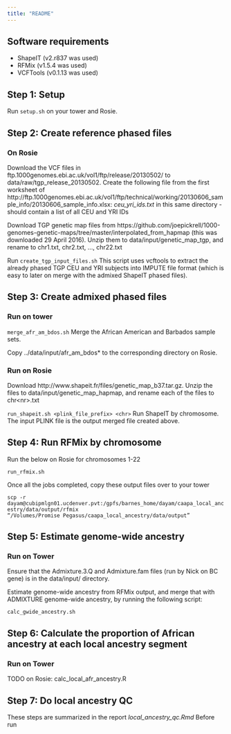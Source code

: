 ```yaml
---
title: "README"
---
```


## Software requirements

- ShapeIT (v2.r837 was used)
- RFMix (v1.5.4 was used)
- VCFTools (v0.1.13 was used)

## Step 1: Setup

Run <code>setup.sh</code> on your tower and Rosie.

## Step 2: Create reference phased files

### On Rosie

Download the VCF files in ftp.1000genomes.ebi.ac.uk/vol1/ftp/release/20130502/ to data/raw/tgp_release_20130502. Create the following file from the first worksheet of http://ftp.1000genomes.ebi.ac.uk/vol1/ftp/technical/working/20130606_sample_info/20130606_sample_info.xlsx:
<i>ceu_yri_ids.txt</i> in this same directory - should contain a list of all CEU and YRI IDs

Download TGP genetic map files from https://github.com/joepickrell/1000-genomes-genetic-maps/tree/master/interpolated_from_hapmap (this was downloaded 29 April 2016).
Unzip them to data/input/genetic_map_tgp, and rename to chr1.txt, chr2.txt, ..., chr22.txt

Run <code>create_tgp_input_files.sh</code>
This script uses vcftools to extract the already phased TGP CEU and YRI subjects into IMPUTE file format (which is easy to later on merge with the admixed ShapeIT phased files).

## Step 3: Create admixed phased files

### Run on tower

<code>merge_afr_am_bdos.sh</code>
Merge the African American and Barbados sample sets.

Copy ../data/input/afr_am_bdos* to the corresponding directory on Rosie.

### Run on Rosie

Download http://www.shapeit.fr/files/genetic_map_b37.tar.gz. Unzip the files to data/input/genetic_map_hapmap, and rename each of the files to chr\<nr\>.txt

<code>run_shapeit.sh \<plink_file_prefix\> \<chr\></code>
Run ShapeIT by chromosome. The input PLINK file is the output merged file created above. 

## Step 4: Run RFMix by chromosome 

Run the below on Rosie for chromosomes 1-22

<code>run_rfmix.sh <chr></code>

Once all the jobs completed, copy these output files over to your tower

<code>scp -r dayam@cubipmlgn01.ucdenver.pvt:/gpfs/barnes_home/dayam/caapa_local_ancestry/data/output/rfmix "/Volumes/Promise\ Pegasus/caapa_local_ancestry/data/output"</code>

## Step 5: Estimate genome-wide ancestry

### Run on Tower

Ensure that the Admixture.3.Q and Admixture.fam files (run by Nick on BC gene) is in the data/input/ directory. 

Estimate genome-wide ancestry from RFMix output, and merge that with ADMIXTURE genome-wide ancestry, by running the following script:

<code>calc_gwide_ancestry.sh<chr></code>

## Step 6: Calculate the proportion of African ancestry at each local ancestry segment

### Run on Tower

TODO on Rosie:
calc_local_afr_ancestry.R


## Step 7: Do local ancestry QC

These steps are summarized in the report <i>local_ancestry_qc.Rmd</i>
Before run

